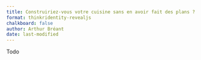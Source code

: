 ```yaml
---
title: Construiriez-vous votre cuisine sans en avoir fait des plans ?
format: thinkridentity-revealjs
chalkboard: false
author: Arthur Bréant
date: last-modified
---
```


Todo